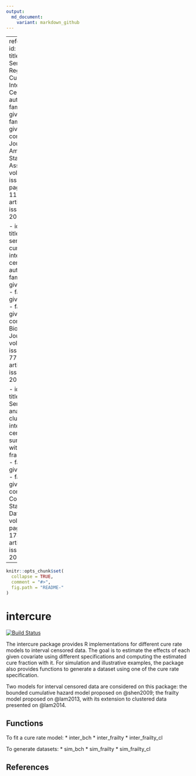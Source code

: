 ```yaml
---
output:
  md_document:
    variant: markdown_github
---
```


---
references:
- id: shen2009
  title: A Semiparametric Regression Cure Model for Interval-Censored Data
  author:
  - family: Shen
    given: Yu
  - family: Hao
    given: Liu
  container-title: Journal of the American Statistical Association
  volume: 104
  issue: 487
  page: 1168-1178
  type: article-journal
  issued:
    year: 2009
    
- id: lam2013
  title: A semiparametric cure model for interval-censored data
  author:
  - family: Lam
    given: Kwok Fai
  - family: Wong
    given: Kin Yau
  - family: Zhou
    given: Feifei
  container-title: Biometrical Journal
  volume: 55
  issue: 5
  page: 771-788
  type: article-journal
  issued:
    year: 2013
    
- id: lam2014
  title: Semiparametric analysis of clustered interval-censored survival data with a cure fraction
  author:
  - family: Lam
    given: Kwok Fai
  - family: Wong
    given: Kin Yau
  container-title: Computational Statistics and Data Analysis
  volume: 79
  page: 165-174
  type: article-journal
  issued:
    year: 2014    
---

<!-- README.md is generated from README.Rmd. Please edit that file -->

```r
knitr::opts_chunk$set(
  collapse = TRUE,
  comment = "#>",
  fig.path = "README-"
)
```

# intercure

[![Build Status](https://travis-ci.org/JBrettas/intercure.svg?branch=master)](https://travis-ci.org/JBrettas/intercure)

The intercure package provides R implementations for different cure rate models to interval censored data. The goal is to estimate the effects of each given covariate using different specifications and computing the estimated cure fraction with it. For simulation and illustrative examples, the package also provides functions to generate a dataset using one of the cure rate specification. 

Two models for interval censored data are considered on this package: the bounded cumulative hazard model proposed on @shen2009; the frailty model proposed on @lam2013, with its extension to clustered data presented on @lam2014.

## Functions

To fit a cure rate model:
* inter_bch
* inter_frailty
* inter_frailty_cl

To generate datasets:
* sim_bch
* sim_frailty
* sim_frailty_cl

## References
